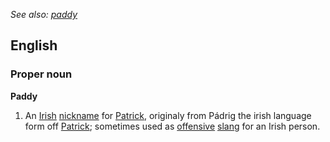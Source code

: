 ''See also: [[paddy]]''
==English==
===Proper noun===
'''Paddy'''
#An [[Irish]] [[nickname]] for [[Patrick]], originaly from Pádrig the irish language form off [[Patrick]]; sometimes used as [[offensive]] [[slang]] for an Irish person.